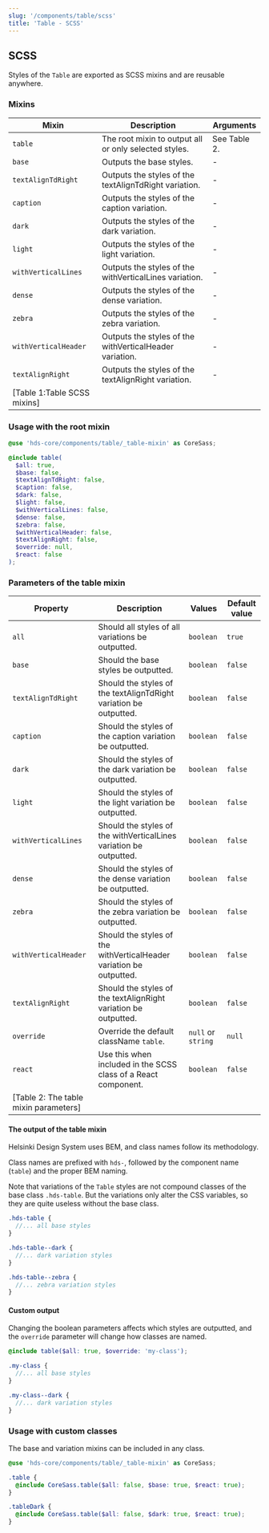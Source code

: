 ```yaml
---
slug: '/components/table/scss'
title: 'Table - SCSS'
---
```




## SCSS

Styles of the `Table` are exported as SCSS mixins and are reusable anywhere.

### Mixins

| Mixin                | Description                                              | Arguments                                                                   |
| ---------------------| -------------------------------------------------------- | --------------------------------------------------------------------------- |
| `table`              | The root mixin to output all or only selected styles.    | See <AnchorLink anchor="parameters-of-the-root-mixin">Table 2</AnchorLink>. |
| `base`               | Outputs the base styles.                                 | -                                                                           |
| `textAlignTdRight`   | Outputs the styles of the textAlignTdRight variation.    | -                                                                           |
| `caption`            | Outputs the styles of the caption variation.             | -                                                                           |
| `dark`               | Outputs the styles of the dark variation.                | -                                                                           |
| `light`              | Outputs the styles of the light variation.               | -                                                                           |
| `withVerticalLines`  | Outputs the styles of the withVerticalLines variation.   | -                                                                           |
| `dense`              | Outputs the styles of the dense variation.               | -                                                                           |
| `zebra`              | Outputs the styles of the zebra variation.               | -                                                                           |
| `withVerticalHeader` | Outputs the styles of the withVerticalHeader variation.  | -                                                                           |
| `textAlignRight`     | Outputs the styles of the textAlignRight variation.      | -                                                                           |
| [Table 1:Table SCSS mixins] |

### Usage with the root mixin

```scss
@use 'hds-core/components/table/_table-mixin' as CoreSass;

@include table(
  $all: true,
  $base: false,
  $textAlignTdRight: false,
  $caption: false,
  $dark: false,
  $light: false,
  $withVerticalLines: false,
  $dense: false,
  $zebra: false,
  $withVerticalHeader: false,
  $textAlignRight: false,
  $override: null,
  $react: false
);
```

### Parameters of the table mixin

| Property               | Description                                                          | Values             | Default value |
| ---------------------- | -------------------------------------------------------------------- | ------------------ | ------------- |
| `all`                  | Should all styles of all variations be outputted.                    | `boolean`          | `true`        |
| `base`                 | Should the base styles be outputted.                                 | `boolean`          | `false`       |
| `textAlignTdRight`     | Should the styles of the textAlignTdRight variation be outputted.    | `boolean`          | `false`       |
| `caption`              | Should the styles of the caption variation be outputted.             | `boolean`          | `false`       |
| `dark`                 | Should the styles of the dark variation be outputted.                | `boolean`          | `false`       |
| `light`                | Should the styles of the light variation be outputted.               | `boolean`          | `false`       |
| `withVerticalLines`    | Should the styles of the withVerticalLines variation be outputted.   | `boolean`          | `false`       |
| `dense`                | Should the styles of the dense variation be outputted.               | `boolean`          | `false`       |
| `zebra`                | Should the styles of the zebra variation be outputted.               | `boolean`          | `false`       |
| `withVerticalHeader`   | Should the styles of the withVerticalHeader variation be outputted.  | `boolean`          | `false`       |
| `textAlignRight`       | Should the styles of the textAlignRight variation be outputted.      | `boolean`          | `false`       |
| `override`             | Override the default className `table`.                              | `null` or `string` | `null`        |
| `react`                | Use this when included in the SCSS class of a React component.       | `boolean`          | `false`       |
| [Table 2: The table mixin parameters] |

#### The output of the table mixin

Helsinki Design System uses <ExternalLink href="https://getbem.com/">BEM</ExternalLink>, and class names follow its methodology.

Class names are prefixed with `hds-`, followed by the component name (`table`) and the proper BEM naming.

Note that variations of the `Table` styles are not compound classes of the base class `.hds-table`. But the variations only alter the CSS variables, so they are quite useless without the base class.

```scss
.hds-table {
  //... all base styles
}

.hds-table--dark {
  //... dark variation styles
}

.hds-table--zebra {
  //... zebra variation styles
}
```

#### Custom output

Changing the boolean parameters affects which styles are outputted, and the `override` parameter will change how classes are named.

```scss
@include table($all: true, $override: 'my-class');

.my-class {
  //... all base styles
}

.my-class--dark {
  //... dark variation styles
}
```

### Usage with custom classes

The base and variation mixins can be included in any class.

```scss
@use 'hds-core/components/table/_table-mixin' as CoreSass;

.table {
  @include CoreSass.table($all: false, $base: true, $react: true);
}

.tableDark {
  @include CoreSass.table($all: false, $dark: true, $react: true);
}

```
